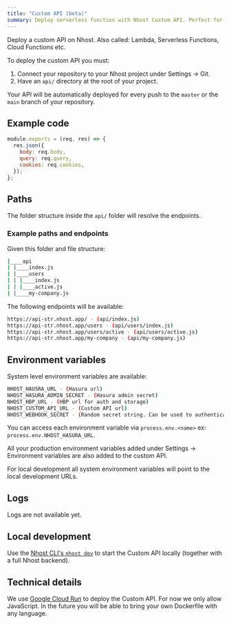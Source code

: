 ```yaml
---
title: "Custom API (beta)"
summary: Deploy serverless function with Nhost Custom API. Perfect for Hasura Event triggers and Hasura Actions webhooks.
---
```


Deploy a custom API on Nhost. Also called: Lambda, Serverless Functions, Cloud Functions etc.

To deploy the custom API you must:

1. Connect your repository to your Nhost project under Settings -> Git.
2. Have an `api/` directory at the root of your project.

Your API will be automatically deployed for every push to the `master` or the `main` branch of your repository.

## Example code

```js:api/index.js
module.exports = (req, res) => {
  res.json({
    body: req.body,
    query: req.query,
    cookies: req.cookies,
  });
};
```

## Paths

The folder structure inside the `api/` folder will resolve the endpoints.

### Example paths and endpoints

Given this folder and file structure:

```bash
|____api
| |____index.js
| |____users
| | |____index.js
| | |____active.js
| |____my-company.js
```

The following endpoints will be available:

```bash
https://api-str.nhost.app/ - (api/index.js)
https://api-str.nhost.app/users - (api/users/index.js)
https://api-str.nhost.app/users/active - (api/users/active.js)
https://api-str.nhost.app/my-company - (api/my-company.js)
```

## Environment variables

System level environment variables are available:

```bash
NHOST_HAUSRA_URL - (Hasura url)
NHOST_HASURA_ADMIN_SECRET - (Hasura admin secret)
NHOST_HBP_URL - (HBP url for auth and storage)
NHOST_CUSTOM_API_URL - (Custom API url)
NHOST_WEBHOOK_SECRET - (Random secret string. Can be used to authenticate requests from Hasura to the Custom API)
```

You can access each environment variable via `process.env.<name>` ex: `process.env.NHOST_HASURA_URL`.

All your production environment variables added under Settings -> Environment variables are also added to the custom API.

For local development all system environment variables will point to the local development URLs.

## Logs

Logs are not available yet.

## Local development

Use the [Nhost CLI's `nhost dev`](/cli/dev) to start the Custom API locally (together with a full Nhost backend).

## Technical details

We use [Google Cloud Run](https://cloud.google.com/run) to deploy the Custom API. For now we only allow JavaScript. In the future you will be able to bring your own Dockerfile with any language.
